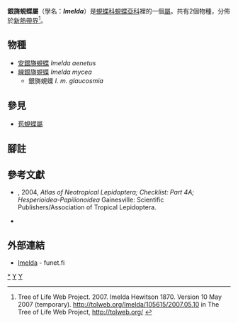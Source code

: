 {{NoteTA|G1=Butterfly}}
{{Automatic Taxobox
| taxon = Imelda
| authority = Hewitson, 1870
| image = Illustrations of new species of exotic butterflies Hades, Uraneis, &c.jpg
| image_caption = [[線銀旖蜆蝶|線銀旖蜆蝶]] (右上)<br />''Imelda mycea''
| type_species = [[線銀旖蜆蝶|銀旖蜆蝶]]<br />''Imelda glaucosmia''
| type_species_authority = Hewitson, 1870
| subdivision_ranks = 物種
| subdivision = 共2種，詳閱正文。
| synonyms =
}}

'''銀旖蜆蝶屬'''（學名：'''''Imelda'''''）是[[蜆蝶科|蜆蝶科]][[蜆蝶亞科|蜆蝶亞科]]裡的一個[[屬|屬]]。共有2個物種，分佈於[[新熱帶界|新熱帶界]]<ref>Tree of Life Web Project. 2007. Imelda Hewitson 1870. Version 10 May 2007 (temporary). http://tolweb.org/Imelda/105615/2007.05.10 {{Wayback|url=http://tolweb.org/Imelda/105615/2007.05.10 |date=20190701121342 }} in The Tree of Life Web Project, http://tolweb.org/ {{Wayback|url=http://tolweb.org/ |date=20110515100516 }} {{en}}</ref>。

== 物種 ==
* [[安銀旖蜆蝶|安銀旖蜆蝶]] ''Imelda aenetus''
* [[線銀旖蜆蝶|線銀旖蜆蝶]] ''Imelda mycea''
** 銀旖蜆蝶 ''I. m. glaucosmia''

== 參見 ==
* [[苞蜆蝶屬|苞蜆蝶屬]]

== 腳註 ==
{{reflist}}

== 參考文獻 ==
{{Commons category|Imelda}}
* {{aut|Lamas, G.}}, 2004, ''Atlas of Neotropical Lepidoptera; Checklist: Part 4A; Hesperioidea-Papilionoidea'' Gainesville: Scientific Publishers/Association of Tropical Lepidoptera.
* {{Cite book | author = 寿建新, 周尧, 李宇飞 | title = 世界蝴蝶分類名錄 | location = 中國 | publisher = 陝西科學技術出版社 | date = 2006-04-01 | ISBN = 9787536936768}}

== 外部連結 ==
* [http://ftp.funet.fi/pub/sci/bio/life/insecta/lepidoptera/ditrysia/papilionoidea/riodinidae/imelda/ Imelda] {{Wayback|url=http://ftp.funet.fi/pub/sci/bio/life/insecta/lepidoptera/ditrysia/papilionoidea/riodinidae/imelda/ |date=20190701121343 }} - funet.fi

{{蜆蝶亞科}}
{{Taxonbar}}
[[Category:銀旖蜆蝶屬|*]]
[[Category:蜆蝶亞科|Y]]
[[Category:_1870年描述的分类群|Y]]